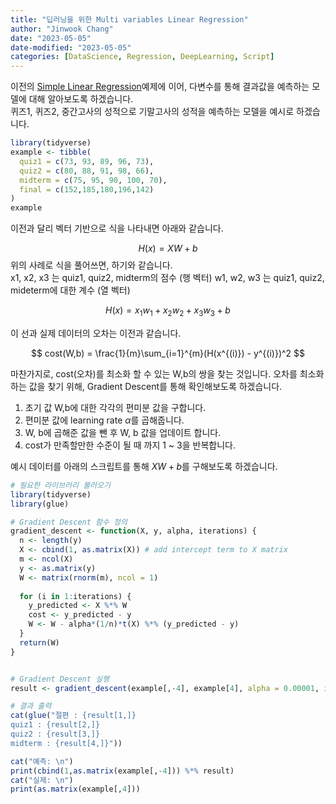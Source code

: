 ```yaml
---
title: "딥러닝을 위한 Multi variables Linear Regression"
author: "Jinwook Chang"
date: "2023-05-05"
date-modified: "2023-05-05"
categories: [DataScience, Regression, DeepLearning, Script]
---
```


이전의 [Simple Linear Regression](../dl-simple-linear-regression)예제에 이어, 다변수를 통해 결과값을 예측하는 모델에 대해 알아보도록 하겠습니다.  
퀴즈1, 퀴즈2, 중간고사의 성적으로 기말고사의 성적을 예측하는 모델을 예시로 하겠습니다.

```r
library(tidyverse)
example <- tibble(
  quiz1 = c(73, 93, 89, 96, 73),
  quiz2 = c(80, 88, 91, 98, 66),
  midterm = c(75, 95, 90, 100, 70),
  final = c(152,185,180,196,142)
)
example
```

이전과 달리 벡터 기반으로 식을 나타내면 아래와 같습니다.

$$ H(x) = XW + b $$ 
위의 사례로 식을 풀어쓰면, 하기와 같습니다.  
x1, x2, x3 는 quiz1, quiz2, midterm의 점수  (행 벡터)
w1, w2, w3 는 quiz1, quiz2, mideterm에 대한 계수  (열 벡터)

$$ H(x) = x_1w_1 + x_2w_2 + x_3w_3 + b $$


이 선과 실제 데이터의 오차는 이전과 같습니다.


$$ cost(W,b) = \frac{1}{m}\sum_{i=1}^{m}(H(x^{(i)}) - y^{(i)})^2 $$


마찬가지로, cost(오차)를 최소화 할 수 있는 W,b의 쌍을 찾는 것입니다. 오차를 최소화 하는 값을 찾기 위해, Gradient Descent를 통해 확인해보도록 하겠습니다.

1.  초기 값 W,b에 대한 각각의 편미분 값을 구합니다.
2.  편미분 값에 learning rate $\alpha$를 곱해줍니다.
3.  W, b에 곱해준 값을 뺀 후 W, b 값을 업데이트 합니다.
4.  cost가 만족할만한 수준이 될 때 까지 1 \~ 3을 반복합니다.

예시 데이터를 아래의 스크립트를 통해 $XW + b$를 구해보도록 하겠습니다.

```r
# 필요한 라이브러리 불러오기
library(tidyverse)
library(glue)

# Gradient Descent 함수 정의
gradient_descent <- function(X, y, alpha, iterations) {
  n <- length(y)
  X <- cbind(1, as.matrix(X)) # add intercept term to X matrix
  m <- ncol(X)
  y <- as.matrix(y)
  W <- matrix(rnorm(m), ncol = 1)
  
  for (i in 1:iterations) {
    y_predicted <- X %*% W
    cost <- y_predicted - y
    W <- W - alpha*(1/n)*t(X) %*% (y_predicted - y)
  }
  return(W)
}


# Gradient Descent 실행
result <- gradient_descent(example[,-4], example[4], alpha = 0.00001, iterations = 2000)

# 결과 출력
cat(glue("절편 : {result[1,]}
quiz1 : {result[2,]}
quiz2 : {result[3,]}
midterm : {result[4,]}"))

cat("예측: \n")
print(cbind(1,as.matrix(example[,-4])) %*% result)
cat("실제: \n")
print(as.matrix(example[,4]))

```
